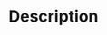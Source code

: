 

<Meta title="atoms/Description" component={Description} />


# Description

<Canvas>
  <Story name="Description">
    <form>
      <div>
        <Description nodes={[
                               { type: 'p', children: [{ text: 'italic', italic: true }] },
                               { type: 'p', children: [{ text: 'underline', underline: true }] },
                               { type: 'p', children: [{ text: 'strike through', strikethrough: true }] }
                             ]}/>
      </div>
    </form>
  </Story>
</Canvas>



